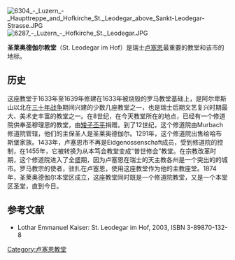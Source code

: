 [[Image:6304_-_Luzern_-_Haupttreppe_and_Hofkirche_St._Leodegar_above_Sankt-Leodegar-Strasse.JPG|thumb]]
[[Image:6287_-_Luzern_-_Hofkirche_St._Leodegar.JPG|thumb]]

'''圣莱奥德伽尔教堂'''（St. Leodegar im Hof）是瑞士[[卢塞恩|卢塞恩]]最重要的教堂和该市的地标。

==历史==
这座教堂于1633年至1639年修建在1633年被烧毁的罗马教堂基础上，是阿尔卑斯山以北在[[三十年战争|三十年战争]]期间兴建的少数几座教堂之一，也是瑞士后期文艺复兴时期最大、美术史丰富的教堂之一。在8世纪，在今天教堂所在的地点，已经有一个修道院供奉圣穆理思的教堂，由[[矮子丕平|矮子丕平]]捐赠。到了12世纪，这个修道院由Murbach修道院管辖，他们的主保圣人是圣莱奥德伽尔。1291年，这个修道院出售给哈布斯堡家族。1433年，卢塞恩市不再是Eidgenossenschaft成员，受到修道院的控制，在1455年，它被转换为从本笃会教堂变成“普世修会”教堂。在宗教改革时期，这个修道院进入了全盛期，因为卢塞恩在瑞士的天主教各州是一个突出的的城市。罗马教宗的使者，驻扎在卢塞恩，使用这座教堂作为他的主教座堂。1874年，圣莱奥德伽尔本堂区成立，这座教堂同时既是一个修道院教堂，又是一个本堂区圣堂，直到今日。

== 参考文献 ==
* Lothar Emmanuel Kaiser: St. Leodegar im Hof, 2003, ISBN 3-89870-132-8

[[Category:卢塞恩教堂|Category:卢塞恩教堂]]